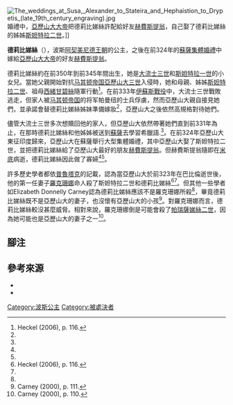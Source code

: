 [[Image:The_weddings_at_Susa,_Alexander_to_Stateira_and_Hephaistion_to_Drypetis_(late_19th_century_engraving).jpg|thumb]]婚禮中，[[亞歷山大大帝|亞歷山大大帝]]把德莉比娣絲許配給好友[[赫費斯提翁|赫費斯提翁]]，自己娶了德莉比娣絲的姊姊[[斯妲特拉二世|斯妲特拉二世]]。]]

'''德莉比娣絲'''（{{bd|?||前323年}}），波斯[[阿契美尼德王朝|阿契美尼德王朝]]的公主，之後在前324年的[[蘇薩集體婚禮|蘇薩集體婚禮]]中嫁給[[亞歷山大大帝|亞歷山大大帝]]的好友[[赫費斯提翁|赫費斯提翁]]。

德莉比娣絲約在前350年到前345年間出生，她是[[大流士三世|大流士三世]]和[[斯妲特拉一世|斯妲特拉一世]]的小女兒。當她父親開始對抗[[马其顿帝国|马其顿帝国]][[亚历山大大帝|亞歷山大三世]]入侵時，她和母親、姊姊[[斯妲特拉二世|斯妲特拉二世]]、祖母[[西緒甘碧絲|西緒甘碧絲]]隨軍行動<ref name=heckel116>Heckel (2006), p. 116.</ref>。在前333年[[伊蘇斯戰役|伊蘇斯戰役]]中，大流士三世戰敗逃走，但家人被[[马其顿帝国|马其顿帝国]]的将军帕曼纽的士兵俘虜，然而亞歷山大親自接見她們，並承諾會替德莉比娣絲姊妹準備嫁妝<ref name=heckel116/>，亞歷山大之後依然高規格對待她們。

儘管大流士三世多次想贖回他的家人，但亞歷山大依然帶著她們直到前331年為止，在那時德莉比娣絲和他姊姊被送到[[蘇薩|蘇薩]]去學習希臘語.<ref name=heckel116/>。在前324年亞歷山大東征印度歸來，亞歷山大在蘇薩舉行大型集體婚禮，其中亞歷山大娶了斯妲特拉二世，並把德莉比娣絲給了亞歷山大最好的朋友[[赫費斯提翁|赫費斯提翁]]。但赫費斯提翁隨即在[[米底|米底]]病逝，德莉比娣絲因此做了寡婦<ref name=heckel116/><ref name=carney110/>。

許多歷史學者都依[[普魯塔克|普魯塔克]]的記載，認為當亞歷山大於前323年在巴比倫逝世後，他的第一任妻子[[羅克珊娜|羅克珊娜]]命人殺了斯妲特拉二世和德莉比娣絲<ref name=heckel116>Heckel (2006), p. 116.</ref><ref name=carney111/>。但其他一些學者如Elizabeth Donnelly Carney認為德莉比娣絲應該不是羅克珊娜所殺<ref name=carney110/>，畢竟德莉比娣絲既不是亞歷山大的妻子，也沒懷有亞歷山大的小孩<ref name=carney111>Carney (2000), p. 111.</ref>。對羅克珊娜而言，德莉比娣絲較沒甚麼威脅。相對來說，羅克珊娜倒是可能會殺了[[帕瑞薩娣絲二世|帕瑞薩娣絲二世]]，因為她可能也是亞歷山大的妻子之一<ref name=carney110>Carney (2000), p. 110.</ref>。

==腳注==
{{reflist}}

==參考來源==
*{{citation|last=Carney|first=Elizabeth Donnelly|title=Women and Monarchy in Macedonia|date=2000|publisher=University of Oklahoma Press|location=Norman, OK|isbn=0-8061-3212-4}}
*{{citation|last=Heckel|first=Waldemar|title=Who's who in the age of Alexander the Great: A prosopography of Alexander's empire|publisher=Blackwell Publishing|location=Malden, MA|date=2006|isbn=1-4051-1210-7}}

[[Category:波斯公主|Category:波斯公主]]
[[Category:被處決者|Category:被處決者]]